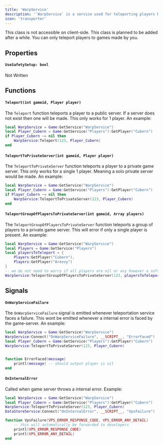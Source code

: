 ```yaml
---
title: 'WarpService'
description: '`WarpService` is a service used for teleporting players between your games'
icon: 'transporter'
---
```

<Warning>This class is not accessible on client-side.</Warning>
<Warning>This class is planned to be added after a while.</Warning>
<Warning>You can only teleport players to games made by you.</Warning>

## Properties
#### `UseSafetySetup: bool`
Not Written

## Functions
#### `Teleport(int gameid, Player player)`
The `Teleport` function teleports a player to a public server. If a server does not exist then one will be made. This only works for 1 player. An example:
```lua
local WarpService = Game:GetService("WarpService")
local Player_Cubern = Game:GetService("Players"):GetPlayer("Cubern")
if Player_Cubern ~= nil then 
    WarpService:Teleport(123, Player_Cubern)
end
```

#### `TeleportToPrivateServer(int gameid, Player player)`
The `TeleportToPrivateServer` function teleports a player to a private game server. This only works for a single 1 player. Meaning a solo private server would be made. An example:
```lua
local WarpService = Game:GetService("WarpService")
local Player_Cubern = Game:GetService("Players"):GetPlayer("Cubern")
if Player_Cubern ~= nil then 
    WarpService:TeleportToPrivateServer(123, Player_Cubern)
end
```

#### `TeleportGroupOfPlayersToPrivateServer(int gameid, Array players)`
The `TeleportGroupOfPlayersToPrivateServer` function teleports a group of players to a private game server. This will error if only a single player is present. An example:
```lua
local WarpService = Game:GetService("WarpService")
local Players = Game:GetService("Players")
local playersToTeleport = {
    Players:GetPlayer("Cubern"),
    Players:GetPlayer("Arexvy")
}
-- we do not need to worry if all players are nil or any however a soft warning will be produced
WarpService:TeleportGroupOfPlayersToPrivateServer(123, playersToTeleport)
```

## Signals
#### `OnWarpServiceFailure`
The `OnWarpServiceFailure` signal is emitted whenever teleportation service faces a failure. This wont be emitted whenever a internal error is faced by the game-server. An example:
```lua
local WarpService = Game:GetService("WarpService")
WarpService:Connect("OnWarpServiceFailure", __SCRIPT__, "ErrorFaced")
local Player_Cubern = Game:GetService("Players"):GetPlayer("Cubern")
WarpService:TeleportToPrivateServer(123, Player_Cubern)


function ErrorFaced(message) 
    printl(message) -- should output player is nil
end
```


#### `OnInternalError`
Called when game server throws a internal error. Example:
```lua
local WarpService = Game:GetService("WarpService")
local Player_Cubern = Game:GetService("Players"):GetPlayer("Cubern")
WarpService:TeleportToPrivateServer(123, Player_Cubern)
DataStoreService:Connect("OnInternalError", __SCRIPT__, "VpsFailure")

function VpsFailure(VPS_ERROR_RESPONSE_CODE, VPS_ERROR_ANY_DETAIL)
    -- this will automatically be forwarded to developers
    printl(VPS_ERROR_RESPONSE_CODE)
    printl(VPS_ERROR_ANY_DETAIL) 
end
```